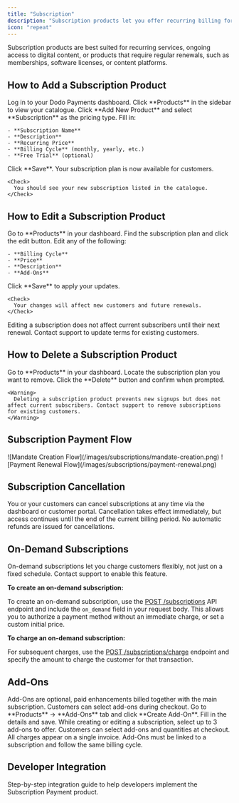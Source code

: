 ```yaml
---
title: "Subscription"
description: "Subscription products let you offer recurring billing for memberships, SaaS, or ongoing services. Flexible billing cycles, free trials, and add-ons help you maximize revenue and customer value. Know how to create, manage, and integrate recurring subscription products in Dodo Payments, including add-ons and on-demand billing."
icon: "repeat"
---
```


<Info>
  Subscription products are best suited for recurring services, ongoing access to digital content, or products that require regular renewals, such as memberships, software licenses, or content platforms.
</Info>

## How to Add a Subscription Product

<Steps>
  <Step title="Navigate to the Dashboard">
    Log in to your Dodo Payments dashboard.
  </Step>
  <Step title="Go to the Products Section">
    Click **Products** in the sidebar to view your catalogue.
  </Step>
  <Step title="Add a New Product">
    Click **Add New Product** and select **Subscription** as the pricing type.
  </Step>
  <Step title="Enter Subscription Details">
    Fill in:

    - **Subscription Name**
    - **Description**
    - **Recurring Price**
    - **Billing Cycle** (monthly, yearly, etc.)
    - **Free Trial** (optional)
  </Step>
  <Step title="Save Your Subscription">
    Click **Save**. Your subscription plan is now available for customers.

    <Check>
      You should see your new subscription listed in the catalogue.
    </Check>
  </Step>
</Steps>

## How to Edit a Subscription Product

<Steps>
  <Step title="Access the Products Section">
    Go to **Products** in your dashboard.
  </Step>
  <Step title="Locate the Subscription to Edit">
    Find the subscription plan and click the edit button.
  </Step>
  <Step title="Update Subscription Details">
    Edit any of the following:

    - **Billing Cycle**
    - **Price**
    - **Description**
    - **Add-Ons**
  </Step>
  <Step title="Save Changes">
    Click **Save** to apply your updates.

    <Check>
      Your changes will affect new customers and future renewals.
    </Check>
  </Step>
</Steps>

<Info>
  Editing a subscription does not affect current subscribers until their next renewal. Contact support to update terms for existing customers.
</Info>

## How to Delete a Subscription Product

<Steps>
  <Step title="Access the Products Section">
    Go to **Products** in your dashboard.
  </Step>
  <Step title="Find the Subscription to Delete">
    Locate the subscription plan you want to remove.
  </Step>
  <Step title="Delete the Subscription">
    Click the **Delete** button and confirm when prompted.

    <Warning>
      Deleting a subscription product prevents new signups but does not affect current subscribers. Contact support to remove subscriptions for existing customers.
    </Warning>
  </Step>
</Steps>

## Subscription Payment Flow

<Frame>
  ![Mandate Creation Flow](/images/subscriptions/mandate-creation.png)
</Frame>

<Frame>
  ![Payment Renewal Flow](/images/subscriptions/payment-renewal.png)
</Frame>

## Subscription Cancellation

You or your customers can cancel subscriptions at any time via the dashboard or customer portal. Cancellation takes effect immediately, but access continues until the end of the current billing period. No automatic refunds are issued for cancellations.

## On-Demand Subscriptions

<Info>
  On-demand subscriptions let you charge customers flexibly, not just on a fixed schedule. Contact support to enable this feature.
</Info>

**To create an on-demand subscription:**

To create an on-demand subscription, use the [POST /subscriptions](/api-reference/subscriptions/post-subscriptions) API endpoint and include the `on_demand` field in your request body. This allows you to authorize a payment method without an immediate charge, or set a custom initial price.

**To charge an on-demand subscription:**

For subsequent charges, use the [POST /subscriptions/charge](/api-reference/misc/charge-subscriptions) endpoint and specify the amount to charge the customer for that transaction.

## Add-Ons

<Info>
  Add-Ons are optional, paid enhancements billed together with the main subscription. Customers can select add-ons during checkout.
</Info>

<Steps>
  <Step title="Create an Add-On">
    Go to **Products** → **Add-Ons** tab and click **Create Add-On**. Fill in the details and save.
  </Step>
  <Step title="Associate Add-Ons with a Subscription">
    While creating or editing a subscription, select up to 3 add-ons to offer.
  </Step>
  <Step title="Customer Checkout Experience">
    Customers can select add-ons and quantities at checkout. All charges appear on a single invoice.
  </Step>
</Steps>

<Tip>
  Add-Ons must be linked to a subscription and follow the same billing cycle.
</Tip>

## Developer Integration

<Card title="For Developers" icon="brackets-curly" horizontal href="/developer-resources/subscription-integration-guide">
  Step-by-step integration guide to help developers implement the Subscription Payment product.
</Card>